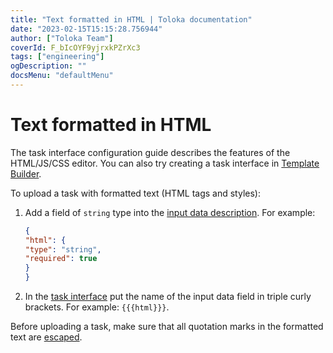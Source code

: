 ```yaml
---
title: "Text formatted in HTML | Toloka documentation"
date: "2023-02-15T15:15:28.756944"
author: ["Toloka Team"]
coverId: F_bIcOYF9yjrxkPZrXc3
tags: ["engineering"]
ogDescription: ""
docsMenu: "defaultMenu"
---
```



# Text formatted in HTML

<Note mode="note" title="Note">

The task interface configuration guide describes the features of the HTML/JS/CSS editor. You can also try creating a task interface in [Template Builder](/docs-new/template-builder/).

</Note>

To upload a task with formatted text (HTML tags and styles):

1. Add a field of `string` type into the [input data description](/docs-new/guide/incoming). For example:

    ```json
    {
    "html": {
    "type": "string",
    "required": true
    }
    }
    ```

1. In the [task interface](/docs-new/guide/spec) put the name of the input data field in triple curly brackets. For example: `{{{html}}}`.

Before uploading a task, make sure that all quotation marks in the formatted text are [escaped](/docs-new/guide/pool_csv#string).

<ContactGuideSupport/>
